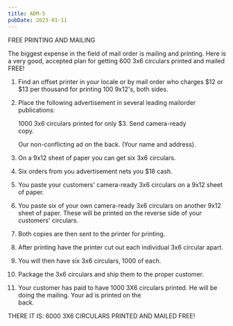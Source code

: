 ```yaml
---
title: ADM-5
pubDate: 2023-01-11
---
```


FREE PRINTING AND MAILING

The biggest expense in the field of mail order is mailing  and
printing.  Here is a very good, accepted plan for getting 600
3x6 circulars printed and mailed FREE!

1.  Find an offset printer in your locale or by mail order who
    charges $12 or $13 per thousand for printing 100 9x12's, both
    sides.

2.  Place the following advertisement in several leading
    mailorder publications:

    1000 3x6 circulars printed for only $3. Send camera-ready     
    copy.
   
    Our non-conflicting ad on the back.  (Your name and address).

3.  On a 9x12 sheet of paper you can get six 3x6 circulars.

4.  Six orders from you advertisement nets you $18 cash.

5.  You paste your customers' camera-ready 3x6 circulars on a
    9x12 sheet of paper.

6.  You paste six of your own camera-ready 3x6 circulars on
    another 9x12 sheet of paper.  These will be printed on the
    reverse side of your customers' circulars.

7.  Both copies are then sent to the printer for printing.

8.  After printing have the printer cut out each individual 3x6
    circular apart.

9.  You will then have six 3x6 circulars, 1000 of each.

10. Package the 3x6 circulars and ship them to the proper
    customer.

11. Your customer has paid to have 1000 3X6 circulars printed. 
    He will be doing the mailing.  Your ad is printed on the      
    back.

THERE IT IS:  6000  3X6 CIRCULARS PRINTED AND MAILED FREE!